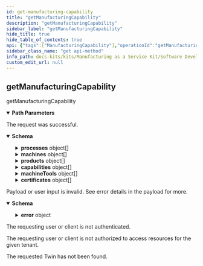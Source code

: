 ```yaml
---
id: get-manufacturing-capability
title: "getManufacturingCapability"
description: "getManufacturingCapability"
sidebar_label: "getManufacturingCapability"
hide_title: true
hide_table_of_contents: true
api: {"tags":["ManufacturingCapability"],"operationId":"getManufacturingCapability","parameters":[{"name":"api-endpoint","in":"path","description":"The API endpoint to get manufacturing capabilities of a manufacturer.","required":true,"schema":{"type":"string","format":"uuid"}}],"responses":{"200":{"content":{"application/json":{"schema":{"description":"An aspect model representing manufacturing capabilities, based on the concepts for products, processes, resources and capabilities, as well as their relations to each other.","type":"object","properties":{"processes":{"description":"Set of production-relevant activities at any level of granularity that might affect materials and is performed by resources.","type":"array","items":{"description":"Element containing a bill of process identifier.","type":"object","properties":{"billOfProcessIdentification":{"description":"Unique identifier for a bill of process that can be used to reference instances of the bill of process","type":"string"}},"required":["billOfProcessIdentification"]},"uniqueItems":true},"machines":{"description":"A set of machines used for production.","type":"array","items":{"description":"Element containing the SAMM properties of a machine.","type":"object","properties":{"provides":{"description":"Set of capabilities the machine can provide.","type":"array","items":{"description":"Element containing the SAMM properties of a capability.","type":"object","properties":{"capabilityConstraintSet":{"description":"Set of conditions imposed on capabilities which further detail their applicability.","type":"array","items":{"description":"Element containing the samm properties of a capability constraint.","type":"object","properties":{"capabilityConstraintProperties":{"description":"Set of constraints restricting the capability.","type":"array","items":{"description":"Element containing the SAMM properties of a property.","type":"object","properties":{"propertyLabel":{"description":"Human readable label of a property.","type":"object"},"semanticReferences":{"description":"A set of semantic references.","type":"array","items":{"description":"Element containing the SAMM properties of a semantic reference.","type":"object","properties":{"semanticReferenceId":{"description":"Globally unique identifier for the semantic.","type":"string"}},"required":["semanticReferenceId"]},"uniqueItems":true},"propertyValue":{"description":"The value of a property. Note that this SAMM property does have a variable type and is therefore defined as string.","type":"string"}},"required":["propertyLabel"]},"uniqueItems":true},"refersToMaterial":{"description":"A specific material the capability constraint can refer to.","type":"object","properties":{"belongsToMaterialFamilies":{"description":"A material belongs to certain material families.","type":"array","items":{"description":"Element containing the SAMM properties of a material family.","type":"object","properties":{},"allOf":[{"description":"Template for elements containing the SAMM properties needed to build hierarchies.","type":"object","properties":{"specializes":{"description":"One hierarchy element can specialize others.","type":"array","items":{"description":"Element containing the SAMM properties of a hierarchy element.","type":"object","properties":{"hierarchyElementId":{"description":"An identifier of a hierarchy element.","type":"string"}},"required":["hierarchyElementId"]},"uniqueItems":true},"generalizes":{"description":"One hierarchy element can generalize others.","type":"array","items":{"description":"Element containing the SAMM properties of a hierarchy element.","type":"object","properties":{"hierarchyElementId":{"description":"An identifier of a hierarchy element.","type":"string"}},"required":["hierarchyElementId"]},"uniqueItems":true},"hierarchyElementId":{"description":"An identifier of a hierarchy element.","type":"string"}},"required":["hierarchyElementId"],"allOf":[{"description":"Template for elements needing a label and containing properties.","type":"object","properties":{"properties":{"description":"Set of qualities or characteristics inherent in or ascribed to process, resource, product or capability entities.","type":"array","items":{"description":"Element containing the SAMM properties of a property.","type":"object","properties":{"propertyLabel":{"description":"Human readable label of a property.","type":"object"},"semanticReferences":{"description":"A set of semantic references.","type":"array","items":{"description":"Element containing the SAMM properties of a semantic reference.","type":"object","properties":{"semanticReferenceId":{"description":"Globally unique identifier for the semantic.","type":"string"}},"required":["semanticReferenceId"]},"uniqueItems":true},"propertyValue":{"description":"The value of a property. Note that this SAMM property does have a variable type and is therefore defined as string.","type":"string"}},"required":["propertyLabel"]},"uniqueItems":true},"label":{"description":"Multilanguage label of an element.","type":"object"}},"required":["label"]}]}]},"uniqueItems":true}},"allOf":[{"description":"Template for elements needing a label and containing properties.","type":"object","properties":{"properties":{"description":"Set of qualities or characteristics inherent in or ascribed to process, resource, product or capability entities.","type":"array","items":{"description":"Element containing the SAMM properties of a property.","type":"object","properties":{"propertyLabel":{"description":"Human readable label of a property.","type":"object"},"semanticReferences":{"description":"A set of semantic references.","type":"array","items":{"description":"Element containing the SAMM properties of a semantic reference.","type":"object","properties":{"semanticReferenceId":{"description":"Globally unique identifier for the semantic.","type":"string"}},"required":["semanticReferenceId"]},"uniqueItems":true},"propertyValue":{"description":"The value of a property. Note that this SAMM property does have a variable type and is therefore defined as string.","type":"string"}},"required":["propertyLabel"]},"uniqueItems":true},"label":{"description":"Multilanguage label of an element.","type":"object"}},"required":["label"]}]}}},"uniqueItems":true},"semanticReferences":{"description":"A set of semantic references.","type":"array","items":{"description":"Element containing the SAMM properties of a semantic reference.","type":"object","properties":{"semanticReferenceId":{"description":"Globally unique identifier for the semantic.","type":"string"}},"required":["semanticReferenceId"]},"uniqueItems":true},"capabilityId":{"description":"Locally unique identifier for a capability.","type":"string"},"capabilityLabel":{"description":"Label of a capability.","type":"object"}},"required":["capabilityLabel"],"allOf":[{"description":"Template for elements containing the SAMM properties needed to build hierarchies.","type":"object","properties":{"specializes":{"description":"One hierarchy element can specialize others.","type":"array","items":{"description":"Element containing the SAMM properties of a hierarchy element.","type":"object","properties":{"hierarchyElementId":{"description":"An identifier of a hierarchy element.","type":"string"}},"required":["hierarchyElementId"]},"uniqueItems":true},"generalizes":{"description":"One hierarchy element can generalize others.","type":"array","items":{"description":"Element containing the SAMM properties of a hierarchy element.","type":"object","properties":{"hierarchyElementId":{"description":"An identifier of a hierarchy element.","type":"string"}},"required":["hierarchyElementId"]},"uniqueItems":true},"hierarchyElementId":{"description":"An identifier of a hierarchy element.","type":"string"}},"required":["hierarchyElementId"],"allOf":[{"description":"Template for elements needing a label and containing properties.","type":"object","properties":{"properties":{"description":"Set of qualities or characteristics inherent in or ascribed to process, resource, product or capability entities.","type":"array","items":{"description":"Element containing the SAMM properties of a property.","type":"object","properties":{"propertyLabel":{"description":"Human readable label of a property.","type":"object"},"semanticReferences":{"description":"A set of semantic references.","type":"array","items":{"description":"Element containing the SAMM properties of a semantic reference.","type":"object","properties":{"semanticReferenceId":{"description":"Globally unique identifier for the semantic.","type":"string"}},"required":["semanticReferenceId"]},"uniqueItems":true},"propertyValue":{"description":"The value of a property. Note that this SAMM property does have a variable type and is therefore defined as string.","type":"string"}},"required":["propertyLabel"]},"uniqueItems":true},"label":{"description":"Multilanguage label of an element.","type":"object"}},"required":["label"]}]}]},"uniqueItems":true},"containsTools":{"description":"Set of machine tools the machine can be equipped with.","type":"array","items":{"description":"Element containing the SAMM properties of a machine tool.","type":"object","properties":{"canProcessMaterials":{"description":"Set of materials the machine tool can utilize.","type":"array","items":{"description":"Characteristic for a material.","type":"object","properties":{"belongsToMaterialFamilies":{"description":"A material belongs to certain material families.","type":"array","items":{"description":"Element containing the SAMM properties of a material family.","type":"object","properties":{},"allOf":[{"description":"Template for elements containing the SAMM properties needed to build hierarchies.","type":"object","properties":{"specializes":{"description":"One hierarchy element can specialize others.","type":"array","items":{"description":"Element containing the SAMM properties of a hierarchy element.","type":"object","properties":{"hierarchyElementId":{"description":"An identifier of a hierarchy element.","type":"string"}},"required":["hierarchyElementId"]},"uniqueItems":true},"generalizes":{"description":"One hierarchy element can generalize others.","type":"array","items":{"description":"Element containing the SAMM properties of a hierarchy element.","type":"object","properties":{"hierarchyElementId":{"description":"An identifier of a hierarchy element.","type":"string"}},"required":["hierarchyElementId"]},"uniqueItems":true},"hierarchyElementId":{"description":"An identifier of a hierarchy element.","type":"string"}},"required":["hierarchyElementId"],"allOf":[{"description":"Template for elements needing a label and containing properties.","type":"object","properties":{"properties":{"description":"Set of qualities or characteristics inherent in or ascribed to process, resource, product or capability entities.","type":"array","items":{"description":"Element containing the SAMM properties of a property.","type":"object","properties":{"propertyLabel":{"description":"Human readable label of a property.","type":"object"},"semanticReferences":{"description":"A set of semantic references.","type":"array","items":{"description":"Element containing the SAMM properties of a semantic reference.","type":"object","properties":{"semanticReferenceId":{"description":"Globally unique identifier for the semantic.","type":"string"}},"required":["semanticReferenceId"]},"uniqueItems":true},"propertyValue":{"description":"The value of a property. Note that this SAMM property does have a variable type and is therefore defined as string.","type":"string"}},"required":["propertyLabel"]},"uniqueItems":true},"label":{"description":"Multilanguage label of an element.","type":"object"}},"required":["label"]}]}]},"uniqueItems":true}},"allOf":[{"description":"Template for elements needing a label and containing properties.","type":"object","properties":{"properties":{"description":"Set of qualities or characteristics inherent in or ascribed to process, resource, product or capability entities.","type":"array","items":{"description":"Element containing the SAMM properties of a property.","type":"object","properties":{"propertyLabel":{"description":"Human readable label of a property.","type":"object"},"semanticReferences":{"description":"A set of semantic references.","type":"array","items":{"description":"Element containing the SAMM properties of a semantic reference.","type":"object","properties":{"semanticReferenceId":{"description":"Globally unique identifier for the semantic.","type":"string"}},"required":["semanticReferenceId"]},"uniqueItems":true},"propertyValue":{"description":"The value of a property. Note that this SAMM property does have a variable type and is therefore defined as string.","type":"string"}},"required":["propertyLabel"]},"uniqueItems":true},"label":{"description":"Multilanguage label of an element.","type":"object"}},"required":["label"]}]},"uniqueItems":true}}},"uniqueItems":true}},"allOf":[{"description":"Template for elements needing a label and containing properties.","type":"object","properties":{"properties":{"description":"Set of qualities or characteristics inherent in or ascribed to process, resource, product or capability entities.","type":"array","items":{"description":"Element containing the SAMM properties of a property.","type":"object","properties":{"propertyLabel":{"description":"Human readable label of a property.","type":"object"},"semanticReferences":{"description":"A set of semantic references.","type":"array","items":{"description":"Element containing the SAMM properties of a semantic reference.","type":"object","properties":{"semanticReferenceId":{"description":"Globally unique identifier for the semantic.","type":"string"}},"required":["semanticReferenceId"]},"uniqueItems":true},"propertyValue":{"description":"The value of a property. Note that this SAMM property does have a variable type and is therefore defined as string.","type":"string"}},"required":["propertyLabel"]},"uniqueItems":true},"label":{"description":"Multilanguage label of an element.","type":"object"}},"required":["label"]}]},"uniqueItems":true},"products":{"description":"Set of physical objects being used as an input or created as an output of a production process.","type":"array","items":{"description":"Element containing the SAMM properties of a product.","type":"object","properties":{},"allOf":[{"description":"Template for elements needing a label and containing properties.","type":"object","properties":{"properties":{"description":"Set of qualities or characteristics inherent in or ascribed to process, resource, product or capability entities.","type":"array","items":{"description":"Element containing the SAMM properties of a property.","type":"object","properties":{"propertyLabel":{"description":"Human readable label of a property.","type":"object"},"semanticReferences":{"description":"A set of semantic references.","type":"array","items":{"description":"Element containing the SAMM properties of a semantic reference.","type":"object","properties":{"semanticReferenceId":{"description":"Globally unique identifier for the semantic.","type":"string"}},"required":["semanticReferenceId"]},"uniqueItems":true},"propertyValue":{"description":"The value of a property. Note that this SAMM property does have a variable type and is therefore defined as string.","type":"string"}},"required":["propertyLabel"]},"uniqueItems":true},"label":{"description":"Multilanguage label of an element.","type":"object"}},"required":["label"]}]},"uniqueItems":true},"capabilities":{"description":"Set of implementation-independent specifications of functions in industrial production to achieve an effect in the physical or virtual world.","type":"array","items":{"description":"Element containing the SAMM properties of a capability.","type":"object","properties":{"capabilityConstraintSet":{"description":"Set of conditions imposed on capabilities which further detail their applicability.","type":"array","items":{"description":"Element containing the samm properties of a capability constraint.","type":"object","properties":{"capabilityConstraintProperties":{"description":"Set of constraints restricting the capability.","type":"array","items":{"description":"Element containing the SAMM properties of a property.","type":"object","properties":{"propertyLabel":{"description":"Human readable label of a property.","type":"object"},"semanticReferences":{"description":"A set of semantic references.","type":"array","items":{"description":"Element containing the SAMM properties of a semantic reference.","type":"object","properties":{"semanticReferenceId":{"description":"Globally unique identifier for the semantic.","type":"string"}},"required":["semanticReferenceId"]},"uniqueItems":true},"propertyValue":{"description":"The value of a property. Note that this SAMM property does have a variable type and is therefore defined as string.","type":"string"}},"required":["propertyLabel"]},"uniqueItems":true},"refersToMaterial":{"description":"A specific material the capability constraint can refer to.","type":"object","properties":{"belongsToMaterialFamilies":{"description":"A material belongs to certain material families.","type":"array","items":{"description":"Element containing the SAMM properties of a material family.","type":"object","properties":{},"allOf":[{"description":"Template for elements containing the SAMM properties needed to build hierarchies.","type":"object","properties":{"specializes":{"description":"One hierarchy element can specialize others.","type":"array","items":{"description":"Element containing the SAMM properties of a hierarchy element.","type":"object","properties":{"hierarchyElementId":{"description":"An identifier of a hierarchy element.","type":"string"}},"required":["hierarchyElementId"]},"uniqueItems":true},"generalizes":{"description":"One hierarchy element can generalize others.","type":"array","items":{"description":"Element containing the SAMM properties of a hierarchy element.","type":"object","properties":{"hierarchyElementId":{"description":"An identifier of a hierarchy element.","type":"string"}},"required":["hierarchyElementId"]},"uniqueItems":true},"hierarchyElementId":{"description":"An identifier of a hierarchy element.","type":"string"}},"required":["hierarchyElementId"],"allOf":[{"description":"Template for elements needing a label and containing properties.","type":"object","properties":{"properties":{"description":"Set of qualities or characteristics inherent in or ascribed to process, resource, product or capability entities.","type":"array","items":{"description":"Element containing the SAMM properties of a property.","type":"object","properties":{"propertyLabel":{"description":"Human readable label of a property.","type":"object"},"semanticReferences":{"description":"A set of semantic references.","type":"array","items":{"description":"Element containing the SAMM properties of a semantic reference.","type":"object","properties":{"semanticReferenceId":{"description":"Globally unique identifier for the semantic.","type":"string"}},"required":["semanticReferenceId"]},"uniqueItems":true},"propertyValue":{"description":"The value of a property. Note that this SAMM property does have a variable type and is therefore defined as string.","type":"string"}},"required":["propertyLabel"]},"uniqueItems":true},"label":{"description":"Multilanguage label of an element.","type":"object"}},"required":["label"]}]}]},"uniqueItems":true}},"allOf":[{"description":"Template for elements needing a label and containing properties.","type":"object","properties":{"properties":{"description":"Set of qualities or characteristics inherent in or ascribed to process, resource, product or capability entities.","type":"array","items":{"description":"Element containing the SAMM properties of a property.","type":"object","properties":{"propertyLabel":{"description":"Human readable label of a property.","type":"object"},"semanticReferences":{"description":"A set of semantic references.","type":"array","items":{"description":"Element containing the SAMM properties of a semantic reference.","type":"object","properties":{"semanticReferenceId":{"description":"Globally unique identifier for the semantic.","type":"string"}},"required":["semanticReferenceId"]},"uniqueItems":true},"propertyValue":{"description":"The value of a property. Note that this SAMM property does have a variable type and is therefore defined as string.","type":"string"}},"required":["propertyLabel"]},"uniqueItems":true},"label":{"description":"Multilanguage label of an element.","type":"object"}},"required":["label"]}]}}},"uniqueItems":true},"semanticReferences":{"description":"A set of semantic references.","type":"array","items":{"description":"Element containing the SAMM properties of a semantic reference.","type":"object","properties":{"semanticReferenceId":{"description":"Globally unique identifier for the semantic.","type":"string"}},"required":["semanticReferenceId"]},"uniqueItems":true},"capabilityId":{"description":"Locally unique identifier for a capability.","type":"string"},"capabilityLabel":{"description":"Label of a capability.","type":"object"}},"required":["capabilityLabel"],"allOf":[{"description":"Template for elements containing the SAMM properties needed to build hierarchies.","type":"object","properties":{"specializes":{"description":"One hierarchy element can specialize others.","type":"array","items":{"description":"Element containing the SAMM properties of a hierarchy element.","type":"object","properties":{"hierarchyElementId":{"description":"An identifier of a hierarchy element.","type":"string"}},"required":["hierarchyElementId"]},"uniqueItems":true},"generalizes":{"description":"One hierarchy element can generalize others.","type":"array","items":{"description":"Element containing the SAMM properties of a hierarchy element.","type":"object","properties":{"hierarchyElementId":{"description":"An identifier of a hierarchy element.","type":"string"}},"required":["hierarchyElementId"]},"uniqueItems":true},"hierarchyElementId":{"description":"An identifier of a hierarchy element.","type":"string"}},"required":["hierarchyElementId"],"allOf":[{"description":"Template for elements needing a label and containing properties.","type":"object","properties":{"properties":{"description":"Set of qualities or characteristics inherent in or ascribed to process, resource, product or capability entities.","type":"array","items":{"description":"Element containing the SAMM properties of a property.","type":"object","properties":{"propertyLabel":{"description":"Human readable label of a property.","type":"object"},"semanticReferences":{"description":"A set of semantic references.","type":"array","items":{"description":"Element containing the SAMM properties of a semantic reference.","type":"object","properties":{"semanticReferenceId":{"description":"Globally unique identifier for the semantic.","type":"string"}},"required":["semanticReferenceId"]},"uniqueItems":true},"propertyValue":{"description":"The value of a property. Note that this SAMM property does have a variable type and is therefore defined as string.","type":"string"}},"required":["propertyLabel"]},"uniqueItems":true},"label":{"description":"Multilanguage label of an element.","type":"object"}},"required":["label"]}]}]},"uniqueItems":true},"machineTools":{"description":"A set of machine tools.","type":"array","items":{"description":"Element containing the SAMM properties of a machine tool.","type":"object","properties":{"canProcessMaterials":{"description":"Set of materials the machine tool can utilize.","type":"array","items":{"description":"Characteristic for a material.","type":"object","properties":{"belongsToMaterialFamilies":{"description":"A material belongs to certain material families.","type":"array","items":{"description":"Element containing the SAMM properties of a material family.","type":"object","properties":{},"allOf":[{"description":"Template for elements containing the SAMM properties needed to build hierarchies.","type":"object","properties":{"specializes":{"description":"One hierarchy element can specialize others.","type":"array","items":{"description":"Element containing the SAMM properties of a hierarchy element.","type":"object","properties":{"hierarchyElementId":{"description":"An identifier of a hierarchy element.","type":"string"}},"required":["hierarchyElementId"]},"uniqueItems":true},"generalizes":{"description":"One hierarchy element can generalize others.","type":"array","items":{"description":"Element containing the SAMM properties of a hierarchy element.","type":"object","properties":{"hierarchyElementId":{"description":"An identifier of a hierarchy element.","type":"string"}},"required":["hierarchyElementId"]},"uniqueItems":true},"hierarchyElementId":{"description":"An identifier of a hierarchy element.","type":"string"}},"required":["hierarchyElementId"],"allOf":[{"description":"Template for elements needing a label and containing properties.","type":"object","properties":{"properties":{"description":"Set of qualities or characteristics inherent in or ascribed to process, resource, product or capability entities.","type":"array","items":{"description":"Element containing the SAMM properties of a property.","type":"object","properties":{"propertyLabel":{"description":"Human readable label of a property.","type":"object"},"semanticReferences":{"description":"A set of semantic references.","type":"array","items":{"description":"Element containing the SAMM properties of a semantic reference.","type":"object","properties":{"semanticReferenceId":{"description":"Globally unique identifier for the semantic.","type":"string"}},"required":["semanticReferenceId"]},"uniqueItems":true},"propertyValue":{"description":"The value of a property. Note that this SAMM property does have a variable type and is therefore defined as string.","type":"string"}},"required":["propertyLabel"]},"uniqueItems":true},"label":{"description":"Multilanguage label of an element.","type":"object"}},"required":["label"]}]}]},"uniqueItems":true}},"allOf":[{"description":"Template for elements needing a label and containing properties.","type":"object","properties":{"properties":{"description":"Set of qualities or characteristics inherent in or ascribed to process, resource, product or capability entities.","type":"array","items":{"description":"Element containing the SAMM properties of a property.","type":"object","properties":{"propertyLabel":{"description":"Human readable label of a property.","type":"object"},"semanticReferences":{"description":"A set of semantic references.","type":"array","items":{"description":"Element containing the SAMM properties of a semantic reference.","type":"object","properties":{"semanticReferenceId":{"description":"Globally unique identifier for the semantic.","type":"string"}},"required":["semanticReferenceId"]},"uniqueItems":true},"propertyValue":{"description":"The value of a property. Note that this SAMM property does have a variable type and is therefore defined as string.","type":"string"}},"required":["propertyLabel"]},"uniqueItems":true},"label":{"description":"Multilanguage label of an element.","type":"object"}},"required":["label"]}]},"uniqueItems":true}}},"uniqueItems":true},"certificates":{"description":"Set of certificates.","type":"array","items":{"description":"Element containing the SAMM properties of a certificate.","type":"object","properties":{},"allOf":[{"description":"Template for elements needing a label and containing properties.","type":"object","properties":{"properties":{"description":"Set of qualities or characteristics inherent in or ascribed to process, resource, product or capability entities.","type":"array","items":{"description":"Element containing the SAMM properties of a property.","type":"object","properties":{"propertyLabel":{"description":"Human readable label of a property.","type":"object"},"semanticReferences":{"description":"A set of semantic references.","type":"array","items":{"description":"Element containing the SAMM properties of a semantic reference.","type":"object","properties":{"semanticReferenceId":{"description":"Globally unique identifier for the semantic.","type":"string"}},"required":["semanticReferenceId"]},"uniqueItems":true},"propertyValue":{"description":"The value of a property. Note that this SAMM property does have a variable type and is therefore defined as string.","type":"string"}},"required":["propertyLabel"]},"uniqueItems":true},"label":{"description":"Multilanguage label of an element.","type":"object"}},"required":["label"]}]},"uniqueItems":true}},"required":["processes","machines","products","capabilities","machineTools","certificates"]}}},"description":"The request was successful."},"401":{"description":"Payload or user input is invalid. See error details in the payload for more.","content":{"application/json":{"schema":{"type":"object","required":["error"],"properties":{"error":{"type":"object","required":["details"],"properties":{"message":{"type":"string","minLength":1},"path":{"type":"string","minLength":1},"details":{"type":"object","minLength":1,"additionalProperties":{"type":"object"}},"code":{"type":"string","nullable":true}}}}}}}},"402":{"description":"The requesting user or client is not authenticated."},"403":{"description":"The requesting user or client is not authorized to access resources for the given tenant."},"404":{"description":"The requested Twin has not been found."}},"description":"getManufacturingCapability","method":"get","path":"/{api-endpoint}/ManufacturingCapability","servers":[{"url":"https://example.com/api/v3","variables":{"api-version":{"default":"v3"}}}],"info":{"description":"The Manufacturing Capability API description below shows how the Manufacturing Capability Aspect Model could be used. The aspect model is designed to represent manufacturing capabilities based on the concepts of products, processes, resources and capabilities and their relations to each other. Depending on the use case different request paths can be implemented, based on the specific MaaS implementations. [Version 3.1.0](https://github.com/eclipse-tractusx/sldt-semantic-models/tree/main/io.catenax.manufacturing_capability)","title":"Manufacturing Capability Aspect Model","version":"v3.1.0"},"postman":{"name":"get Manufacturing Capability","description":{"type":"text/plain"},"url":{"path":[":api-endpoint","ManufacturingCapability"],"host":["{{baseUrl}}"],"query":[],"variable":[{"disabled":false,"description":{"content":"(Required) The API endpoint to get manufacturing capabilities of a manufacturer.","type":"text/plain"},"type":"any","value":"","key":"api-endpoint"}]},"header":[{"key":"Accept","value":"application/json"}],"method":"GET"}}
sidebar_class_name: "get api-method"
info_path: docs-kits/kits/Manufacturing as a Service Kit/Software Development View/Manufacturing Capability/manufacturing-capability-aspect-model
custom_edit_url: null
---
```



## getManufacturingCapability



getManufacturingCapability

<details style={{"marginBottom":"1rem"}} data-collapsed={false} open={true}><summary style={{}}><strong>Path Parameters</strong></summary><div><ul><ParamsItem className={"paramsItem"} param={{"name":"api-endpoint","in":"path","description":"The API endpoint to get manufacturing capabilities of a manufacturer.","required":true,"schema":{"type":"string","format":"uuid"}}}></ParamsItem></ul></div></details><div><ApiTabs><TabItem label={"200"} value={"200"}><div>

The request was successful.

</div><div><MimeTabs schemaType={"response"}><TabItem label={"application/json"} value={"application/json"}><SchemaTabs><TabItem label={"Schema"} value={"Schema"}><details style={{}} data-collapsed={false} open={true}><summary style={{"textAlign":"left"}}><strong>Schema</strong></summary><div style={{"textAlign":"left","marginLeft":"1rem"}}></div><ul style={{"marginLeft":"1rem"}}><SchemaItem collapsible={true} className={"schemaItem"}><details style={{}}><summary style={{}}><strong>processes</strong><span style={{"opacity":"0.6"}}> object[]</span></summary><div style={{"marginLeft":"1rem"}}><div style={{"marginTop":".5rem","marginBottom":".5rem"}}>

Set of production-relevant activities at any level of granularity that might affect materials and is performed by resources.

</div><SchemaItem collapsible={false} name={"billOfProcessIdentification"} required={false} deprecated={undefined} schemaDescription={"Unique identifier for a bill of process that can be used to reference instances of the bill of process"} schemaName={"string"} qualifierMessage={undefined} defaultValue={undefined}></SchemaItem></div></details></SchemaItem><SchemaItem collapsible={true} className={"schemaItem"}><details style={{}}><summary style={{}}><strong>machines</strong><span style={{"opacity":"0.6"}}> object[]</span></summary><div style={{"marginLeft":"1rem"}}><div style={{"marginTop":".5rem","marginBottom":".5rem"}}>

A set of machines used for production.

</div><SchemaItem collapsible={true} className={"schemaItem"}><details style={{}}><summary style={{}}><strong>provides</strong><span style={{"opacity":"0.6"}}> object[]</span></summary><div style={{"marginLeft":"1rem"}}><div style={{"marginTop":".5rem","marginBottom":".5rem"}}>

Set of capabilities the machine can provide.

</div><SchemaItem collapsible={true} className={"schemaItem"}><details style={{}}><summary style={{}}><strong>capabilityConstraintSet</strong><span style={{"opacity":"0.6"}}> object[]</span></summary><div style={{"marginLeft":"1rem"}}><div style={{"marginTop":".5rem","marginBottom":".5rem"}}>

Set of conditions imposed on capabilities which further detail their applicability.

</div><SchemaItem collapsible={true} className={"schemaItem"}><details style={{}}><summary style={{}}><strong>capabilityConstraintProperties</strong><span style={{"opacity":"0.6"}}> object[]</span></summary><div style={{"marginLeft":"1rem"}}><div style={{"marginTop":".5rem","marginBottom":".5rem"}}>

Set of constraints restricting the capability.

</div><SchemaItem collapsible={false} name={"propertyLabel"} required={false} deprecated={undefined} schemaDescription={"Human readable label of a property."} schemaName={"object"} qualifierMessage={undefined} defaultValue={undefined}></SchemaItem><SchemaItem collapsible={true} className={"schemaItem"}><details style={{}}><summary style={{}}><strong>semanticReferences</strong><span style={{"opacity":"0.6"}}> object[]</span></summary><div style={{"marginLeft":"1rem"}}><div style={{"marginTop":".5rem","marginBottom":".5rem"}}>

A set of semantic references.

</div><SchemaItem collapsible={false} name={"semanticReferenceId"} required={false} deprecated={undefined} schemaDescription={"Globally unique identifier for the semantic."} schemaName={"string"} qualifierMessage={undefined} defaultValue={undefined}></SchemaItem></div></details></SchemaItem><SchemaItem collapsible={false} name={"propertyValue"} required={false} deprecated={undefined} schemaDescription={"The value of a property. Note that this SAMM property does have a variable type and is therefore defined as string."} schemaName={"string"} qualifierMessage={undefined} defaultValue={undefined}></SchemaItem></div></details></SchemaItem><SchemaItem collapsible={true} className={"schemaItem"}><details style={{}}><summary style={{}}><strong>refersToMaterial</strong><span style={{"opacity":"0.6"}}> object</span></summary><div style={{"marginLeft":"1rem"}}><div style={{"marginTop":".5rem","marginBottom":".5rem"}}>

Template for elements needing a label and containing properties.

</div><SchemaItem collapsible={true} className={"schemaItem"}><details style={{}}><summary style={{}}><strong>properties</strong><span style={{"opacity":"0.6"}}> object[]</span></summary><div style={{"marginLeft":"1rem"}}><div style={{"marginTop":".5rem","marginBottom":".5rem"}}>

Set of qualities or characteristics inherent in or ascribed to process, resource, product or capability entities.

</div><SchemaItem collapsible={false} name={"propertyLabel"} required={false} deprecated={undefined} schemaDescription={"Human readable label of a property."} schemaName={"object"} qualifierMessage={undefined} defaultValue={undefined}></SchemaItem><SchemaItem collapsible={true} className={"schemaItem"}><details style={{}}><summary style={{}}><strong>semanticReferences</strong><span style={{"opacity":"0.6"}}> object[]</span></summary><div style={{"marginLeft":"1rem"}}><div style={{"marginTop":".5rem","marginBottom":".5rem"}}>

A set of semantic references.

</div><SchemaItem collapsible={false} name={"semanticReferenceId"} required={false} deprecated={undefined} schemaDescription={"Globally unique identifier for the semantic."} schemaName={"string"} qualifierMessage={undefined} defaultValue={undefined}></SchemaItem></div></details></SchemaItem><SchemaItem collapsible={false} name={"propertyValue"} required={false} deprecated={undefined} schemaDescription={"The value of a property. Note that this SAMM property does have a variable type and is therefore defined as string."} schemaName={"string"} qualifierMessage={undefined} defaultValue={undefined}></SchemaItem></div></details></SchemaItem><SchemaItem collapsible={false} name={"label"} required={false} deprecated={undefined} schemaDescription={"Multilanguage label of an element."} schemaName={"object"} qualifierMessage={undefined} defaultValue={undefined}></SchemaItem></div></details></SchemaItem></div></details></SchemaItem><SchemaItem collapsible={true} className={"schemaItem"}><details style={{}}><summary style={{}}><strong>semanticReferences</strong><span style={{"opacity":"0.6"}}> object[]</span></summary><div style={{"marginLeft":"1rem"}}><div style={{"marginTop":".5rem","marginBottom":".5rem"}}>

A set of semantic references.

</div><SchemaItem collapsible={false} name={"semanticReferenceId"} required={false} deprecated={undefined} schemaDescription={"Globally unique identifier for the semantic."} schemaName={"string"} qualifierMessage={undefined} defaultValue={undefined}></SchemaItem></div></details></SchemaItem><SchemaItem collapsible={false} name={"capabilityId"} required={false} deprecated={undefined} schemaDescription={"Locally unique identifier for a capability."} schemaName={"string"} qualifierMessage={undefined} defaultValue={undefined}></SchemaItem><SchemaItem collapsible={false} name={"capabilityLabel"} required={false} deprecated={undefined} schemaDescription={"Label of a capability."} schemaName={"object"} qualifierMessage={undefined} defaultValue={undefined}></SchemaItem></div></details></SchemaItem><SchemaItem collapsible={true} className={"schemaItem"}><details style={{}}><summary style={{}}><strong>containsTools</strong><span style={{"opacity":"0.6"}}> object[]</span></summary><div style={{"marginLeft":"1rem"}}><div style={{"marginTop":".5rem","marginBottom":".5rem"}}>

Set of machine tools the machine can be equipped with.

</div><SchemaItem collapsible={true} className={"schemaItem"}><details style={{}}><summary style={{}}><strong>canProcessMaterials</strong><span style={{"opacity":"0.6"}}> object[]</span></summary><div style={{"marginLeft":"1rem"}}><div style={{"marginTop":".5rem","marginBottom":".5rem"}}>

Set of materials the machine tool can utilize.

</div><SchemaItem collapsible={true} className={"schemaItem"}><details style={{}}><summary style={{}}><strong>belongsToMaterialFamilies</strong><span style={{"opacity":"0.6"}}> object[]</span></summary><div style={{"marginLeft":"1rem"}}><div style={{"marginTop":".5rem","marginBottom":".5rem"}}>

A material belongs to certain material families.

</div></div></details></SchemaItem></div></details></SchemaItem></div></details></SchemaItem></div></details></SchemaItem><SchemaItem collapsible={true} className={"schemaItem"}><details style={{}}><summary style={{}}><strong>products</strong><span style={{"opacity":"0.6"}}> object[]</span></summary><div style={{"marginLeft":"1rem"}}><div style={{"marginTop":".5rem","marginBottom":".5rem"}}>

Set of physical objects being used as an input or created as an output of a production process.

</div></div></details></SchemaItem><SchemaItem collapsible={true} className={"schemaItem"}><details style={{}}><summary style={{}}><strong>capabilities</strong><span style={{"opacity":"0.6"}}> object[]</span></summary><div style={{"marginLeft":"1rem"}}><div style={{"marginTop":".5rem","marginBottom":".5rem"}}>

Set of implementation-independent specifications of functions in industrial production to achieve an effect in the physical or virtual world.

</div><SchemaItem collapsible={true} className={"schemaItem"}><details style={{}}><summary style={{}}><strong>capabilityConstraintSet</strong><span style={{"opacity":"0.6"}}> object[]</span></summary><div style={{"marginLeft":"1rem"}}><div style={{"marginTop":".5rem","marginBottom":".5rem"}}>

Set of conditions imposed on capabilities which further detail their applicability.

</div><SchemaItem collapsible={true} className={"schemaItem"}><details style={{}}><summary style={{}}><strong>capabilityConstraintProperties</strong><span style={{"opacity":"0.6"}}> object[]</span></summary><div style={{"marginLeft":"1rem"}}><div style={{"marginTop":".5rem","marginBottom":".5rem"}}>

Set of constraints restricting the capability.

</div><SchemaItem collapsible={false} name={"propertyLabel"} required={false} deprecated={undefined} schemaDescription={"Human readable label of a property."} schemaName={"object"} qualifierMessage={undefined} defaultValue={undefined}></SchemaItem><SchemaItem collapsible={true} className={"schemaItem"}><details style={{}}><summary style={{}}><strong>semanticReferences</strong><span style={{"opacity":"0.6"}}> object[]</span></summary><div style={{"marginLeft":"1rem"}}><div style={{"marginTop":".5rem","marginBottom":".5rem"}}>

A set of semantic references.

</div><SchemaItem collapsible={false} name={"semanticReferenceId"} required={false} deprecated={undefined} schemaDescription={"Globally unique identifier for the semantic."} schemaName={"string"} qualifierMessage={undefined} defaultValue={undefined}></SchemaItem></div></details></SchemaItem><SchemaItem collapsible={false} name={"propertyValue"} required={false} deprecated={undefined} schemaDescription={"The value of a property. Note that this SAMM property does have a variable type and is therefore defined as string."} schemaName={"string"} qualifierMessage={undefined} defaultValue={undefined}></SchemaItem></div></details></SchemaItem><SchemaItem collapsible={true} className={"schemaItem"}><details style={{}}><summary style={{}}><strong>refersToMaterial</strong><span style={{"opacity":"0.6"}}> object</span></summary><div style={{"marginLeft":"1rem"}}><div style={{"marginTop":".5rem","marginBottom":".5rem"}}>

Template for elements needing a label and containing properties.

</div><SchemaItem collapsible={true} className={"schemaItem"}><details style={{}}><summary style={{}}><strong>properties</strong><span style={{"opacity":"0.6"}}> object[]</span></summary><div style={{"marginLeft":"1rem"}}><div style={{"marginTop":".5rem","marginBottom":".5rem"}}>

Set of qualities or characteristics inherent in or ascribed to process, resource, product or capability entities.

</div><SchemaItem collapsible={false} name={"propertyLabel"} required={false} deprecated={undefined} schemaDescription={"Human readable label of a property."} schemaName={"object"} qualifierMessage={undefined} defaultValue={undefined}></SchemaItem><SchemaItem collapsible={true} className={"schemaItem"}><details style={{}}><summary style={{}}><strong>semanticReferences</strong><span style={{"opacity":"0.6"}}> object[]</span></summary><div style={{"marginLeft":"1rem"}}><div style={{"marginTop":".5rem","marginBottom":".5rem"}}>

A set of semantic references.

</div><SchemaItem collapsible={false} name={"semanticReferenceId"} required={false} deprecated={undefined} schemaDescription={"Globally unique identifier for the semantic."} schemaName={"string"} qualifierMessage={undefined} defaultValue={undefined}></SchemaItem></div></details></SchemaItem><SchemaItem collapsible={false} name={"propertyValue"} required={false} deprecated={undefined} schemaDescription={"The value of a property. Note that this SAMM property does have a variable type and is therefore defined as string."} schemaName={"string"} qualifierMessage={undefined} defaultValue={undefined}></SchemaItem></div></details></SchemaItem><SchemaItem collapsible={false} name={"label"} required={false} deprecated={undefined} schemaDescription={"Multilanguage label of an element."} schemaName={"object"} qualifierMessage={undefined} defaultValue={undefined}></SchemaItem></div></details></SchemaItem></div></details></SchemaItem><SchemaItem collapsible={true} className={"schemaItem"}><details style={{}}><summary style={{}}><strong>semanticReferences</strong><span style={{"opacity":"0.6"}}> object[]</span></summary><div style={{"marginLeft":"1rem"}}><div style={{"marginTop":".5rem","marginBottom":".5rem"}}>

A set of semantic references.

</div><SchemaItem collapsible={false} name={"semanticReferenceId"} required={false} deprecated={undefined} schemaDescription={"Globally unique identifier for the semantic."} schemaName={"string"} qualifierMessage={undefined} defaultValue={undefined}></SchemaItem></div></details></SchemaItem><SchemaItem collapsible={false} name={"capabilityId"} required={false} deprecated={undefined} schemaDescription={"Locally unique identifier for a capability."} schemaName={"string"} qualifierMessage={undefined} defaultValue={undefined}></SchemaItem><SchemaItem collapsible={false} name={"capabilityLabel"} required={false} deprecated={undefined} schemaDescription={"Label of a capability."} schemaName={"object"} qualifierMessage={undefined} defaultValue={undefined}></SchemaItem></div></details></SchemaItem><SchemaItem collapsible={true} className={"schemaItem"}><details style={{}}><summary style={{}}><strong>machineTools</strong><span style={{"opacity":"0.6"}}> object[]</span></summary><div style={{"marginLeft":"1rem"}}><div style={{"marginTop":".5rem","marginBottom":".5rem"}}>

A set of machine tools.

</div><SchemaItem collapsible={true} className={"schemaItem"}><details style={{}}><summary style={{}}><strong>canProcessMaterials</strong><span style={{"opacity":"0.6"}}> object[]</span></summary><div style={{"marginLeft":"1rem"}}><div style={{"marginTop":".5rem","marginBottom":".5rem"}}>

Set of materials the machine tool can utilize.

</div><SchemaItem collapsible={true} className={"schemaItem"}><details style={{}}><summary style={{}}><strong>belongsToMaterialFamilies</strong><span style={{"opacity":"0.6"}}> object[]</span></summary><div style={{"marginLeft":"1rem"}}><div style={{"marginTop":".5rem","marginBottom":".5rem"}}>

A material belongs to certain material families.

</div></div></details></SchemaItem></div></details></SchemaItem></div></details></SchemaItem><SchemaItem collapsible={true} className={"schemaItem"}><details style={{}}><summary style={{}}><strong>certificates</strong><span style={{"opacity":"0.6"}}> object[]</span></summary><div style={{"marginLeft":"1rem"}}><div style={{"marginTop":".5rem","marginBottom":".5rem"}}>

Set of certificates.

</div></div></details></SchemaItem></ul></details></TabItem><TabItem label={"Example (from schema)"} value={"Example (from schema)"}><ResponseSamples responseExample={"{\n  \"processes\": [\n    {\n      \"billOfProcessIdentification\": \"string\"\n    }\n  ],\n  \"machines\": [\n    {\n      \"properties\": [\n        {\n          \"propertyLabel\": {},\n          \"semanticReferences\": [\n            {\n              \"semanticReferenceId\": \"string\"\n            }\n          ],\n          \"propertyValue\": \"string\"\n        }\n      ],\n      \"label\": {}\n    }\n  ],\n  \"products\": [\n    {\n      \"properties\": [\n        {\n          \"propertyLabel\": {},\n          \"semanticReferences\": [\n            {\n              \"semanticReferenceId\": \"string\"\n            }\n          ],\n          \"propertyValue\": \"string\"\n        }\n      ],\n      \"label\": {}\n    }\n  ],\n  \"capabilities\": [\n    {\n      \"specializes\": [\n        {\n          \"hierarchyElementId\": \"string\"\n        }\n      ],\n      \"generalizes\": [\n        {\n          \"hierarchyElementId\": \"string\"\n        }\n      ],\n      \"hierarchyElementId\": \"string\",\n      \"properties\": [\n        {\n          \"propertyLabel\": {},\n          \"semanticReferences\": [\n            {\n              \"semanticReferenceId\": \"string\"\n            }\n          ],\n          \"propertyValue\": \"string\"\n        }\n      ],\n      \"label\": {}\n    }\n  ],\n  \"machineTools\": [\n    {\n      \"canProcessMaterials\": [\n        {\n          \"properties\": [\n            {\n              \"propertyLabel\": {},\n              \"semanticReferences\": [\n                {\n                  \"semanticReferenceId\": \"string\"\n                }\n              ],\n              \"propertyValue\": \"string\"\n            }\n          ],\n          \"label\": {}\n        }\n      ]\n    }\n  ],\n  \"certificates\": [\n    {\n      \"properties\": [\n        {\n          \"propertyLabel\": {},\n          \"semanticReferences\": [\n            {\n              \"semanticReferenceId\": \"string\"\n            }\n          ],\n          \"propertyValue\": \"string\"\n        }\n      ],\n      \"label\": {}\n    }\n  ]\n}"} language={"json"}></ResponseSamples></TabItem></SchemaTabs></TabItem></MimeTabs></div></TabItem><TabItem label={"401"} value={"401"}><div>

Payload or user input is invalid. See error details in the payload for more.

</div><div><MimeTabs schemaType={"response"}><TabItem label={"application/json"} value={"application/json"}><SchemaTabs><TabItem label={"Schema"} value={"Schema"}><details style={{}} data-collapsed={false} open={true}><summary style={{"textAlign":"left"}}><strong>Schema</strong></summary><div style={{"textAlign":"left","marginLeft":"1rem"}}></div><ul style={{"marginLeft":"1rem"}}><SchemaItem collapsible={true} className={"schemaItem"}><details style={{}}><summary style={{}}><strong>error</strong><span style={{"opacity":"0.6"}}> object</span></summary><div style={{"marginLeft":"1rem"}}><SchemaItem collapsible={false} name={"message"} required={false} deprecated={undefined} schemaDescription={undefined} schemaName={"string"} qualifierMessage={"**Possible values:** `non-empty`"} defaultValue={undefined}></SchemaItem><SchemaItem collapsible={false} name={"path"} required={false} deprecated={undefined} schemaDescription={undefined} schemaName={"string"} qualifierMessage={"**Possible values:** `non-empty`"} defaultValue={undefined}></SchemaItem><SchemaItem collapsible={true} className={"schemaItem"}><details style={{}}><summary style={{}}><strong>details</strong><span style={{"opacity":"0.6"}}> object</span></summary><div style={{"marginLeft":"1rem"}}><div style={{"marginTop":".5rem","marginBottom":".5rem"}}>

**Possible values:** `non-empty`

</div><li><div><code>property name*</code><span style={{"opacity":"0.6"}}> object</span></div></li></div></details></SchemaItem><SchemaItem collapsible={false} name={"code"} required={false} deprecated={undefined} schemaDescription={undefined} schemaName={"string"} qualifierMessage={undefined} defaultValue={undefined}></SchemaItem></div></details></SchemaItem></ul></details></TabItem><TabItem label={"Example (from schema)"} value={"Example (from schema)"}><ResponseSamples responseExample={"{\n  \"error\": {\n    \"message\": \"string\",\n    \"path\": \"string\",\n    \"details\": {},\n    \"code\": \"string\"\n  }\n}"} language={"json"}></ResponseSamples></TabItem></SchemaTabs></TabItem></MimeTabs></div></TabItem><TabItem label={"402"} value={"402"}><div>

The requesting user or client is not authenticated.

</div><div></div></TabItem><TabItem label={"403"} value={"403"}><div>

The requesting user or client is not authorized to access resources for the given tenant.

</div><div></div></TabItem><TabItem label={"404"} value={"404"}><div>

The requested Twin has not been found.

</div><div></div></TabItem></ApiTabs></div>
      